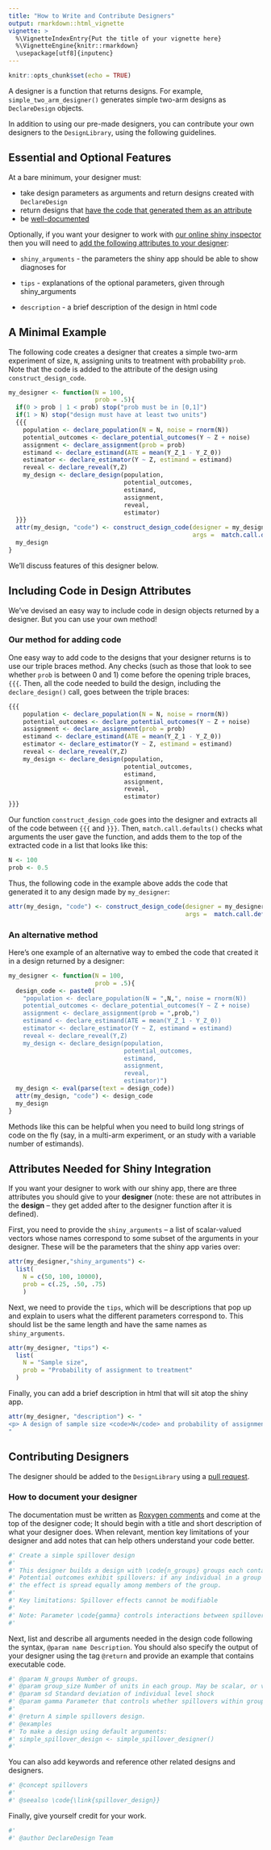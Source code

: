 ```yaml
---
title: "How to Write and Contribute Designers"
output: rmarkdown::html_vignette
vignette: >
  %\VignetteIndexEntry{Put the title of your vignette here}
  %\VignetteEngine{knitr::rmarkdown}
  \usepackage[utf8]{inputenc}
---
```


```r
knitr::opts_chunk$set(echo = TRUE)
```

A designer is a function that returns designs. For example, `simple_two_arm_designer()` generates simple two-arm designs as `DeclareDesign` objects. 

In addition to using our pre-made designers, you can contribute your own designers to the `DesignLibrary`, using the following guidelines. 

## Essential and Optional Features

At a bare minimum, your designer must: 
  
  - take design parameters as arguments and return designs created with `DeclareDesign`
  - return designs that [have the code that generated them as an attribute][Including Code in Design Attributes]
  - be [well-documented][How to Document your Designer]
  
Optionally, if you want your designer to work with [our online shiny inspector](https://shiny.DeclareDesign.org) then you will need to [add the following attributes to your designer][Including Code in Design Attributes]:
  
  - `shiny_arguments` - the parameters the shiny app should be able to show diagnoses for 
  
  - `tips` - explanations of the optional parameters, given through shiny_arguments
  
  - `description` - a brief description of the design in html code

## A Minimal Example

The following code creates a designer that creates a simple two-arm experiment of size, `N`, assigning units to treatment with probability `prob`. Note that the code is added to the attribute of the design using `construct_design_code`. 

```r
my_designer <- function(N = 100,
                        prob = .5){
  if(0 > prob | 1 < prob) stop("prob must be in [0,1]")
  if(1 > N) stop("design must have at least two units")
  {{{ 
    population <- declare_population(N = N, noise = rnorm(N))
    potential_outcomes <- declare_potential_outcomes(Y ~ Z + noise)
    assignment <- declare_assignment(prob = prob)
    estimand <- declare_estimand(ATE = mean(Y_Z_1 - Y_Z_0))
    estimator <- declare_estimator(Y ~ Z, estimand = estimand)
    reveal <- declare_reveal(Y,Z)
    my_design <- declare_design(population,
                                potential_outcomes,
                                estimand,
                                assignment,
                                reveal,
                                estimator)
  }}}
  attr(my_design, "code") <- construct_design_code(designer = my_designer,
                                                   args =  match.call.defaults())
  my_design
}
```

We'll discuss features of this designer below.

## Including Code in Design Attributes

We've devised an easy way to include code in design objects returned by a designer. But you can use your own method!

### Our method for adding code

One easy way to add code to the designs that your designer returns is to use our triple braces method. Any checks (such as those that look to see whether `prob` is between 0 and 1) come before the opening triple braces, `{{{`. Then, all the code needed to build the design, including the `declare_design()` call, goes between the triple braces:

```r
{{{ 
    population <- declare_population(N = N, noise = rnorm(N))
    potential_outcomes <- declare_potential_outcomes(Y ~ Z + noise)
    assignment <- declare_assignment(prob = prob)
    estimand <- declare_estimand(ATE = mean(Y_Z_1 - Y_Z_0))
    estimator <- declare_estimator(Y ~ Z, estimand = estimand)
    reveal <- declare_reveal(Y,Z)
    my_design <- declare_design(population,
                                potential_outcomes,
                                estimand,
                                assignment,
                                reveal,
                                estimator)
}}}
```

Our function `construct_design_code` goes into the designer and extracts all of the code between `{{{` and `}}}`. Then, `match.call.defaults()` checks what arguments the user gave the function, and adds them to the top of the extracted code in a list that looks like this:

```r
N <- 100                                                       
prob <- 0.5  
```

Thus, the following code in the example above adds the code that generated it to any design made by `my_designer`:

```r
attr(my_design, "code") <- construct_design_code(designer = my_designer,
                                                 args =  match.call.defaults())
```


### An alternative method

Here's one example of an alternative way to embed the code that created it in a design returned by a designer:

```r
my_designer <- function(N = 100,
                        prob = .5){
  design_code <- paste0(
    "population <- declare_population(N = ",N,", noise = rnorm(N))
    potential_outcomes <- declare_potential_outcomes(Y ~ Z + noise)
    assignment <- declare_assignment(prob = ",prob,")
    estimand <- declare_estimand(ATE = mean(Y_Z_1 - Y_Z_0))
    estimator <- declare_estimator(Y ~ Z, estimand = estimand)
    reveal <- declare_reveal(Y,Z)
    my_design <- declare_design(population,
                                potential_outcomes,
                                estimand,
                                assignment,
                                reveal,
                                estimator)")
  my_design <- eval(parse(text = design_code))
  attr(my_design, "code") <- design_code
  my_design
}
```

Methods like this can be helpful when you need to build long strings of code on the fly (say, in a multi-arm experiment, or an study with a variable number of estimands).

## Attributes Needed for Shiny Integration

If you want your designer to work with our shiny app, there are three attributes you should give to your **designer** (note: these are not attributes in the **design** -- they get added after to the designer function after it is defined).

First, you need to provide the `shiny_arguments` -- a list of scalar-valued vectors whose names correspond to some subset of the arguments in your designer. These will be the parameters that the shiny app varies over:

```r
attr(my_designer,"shiny_arguments") <-
  list(
    N = c(50, 100, 10000),
    prob = c(.25, .50, .75)
    )
```

Next, we need to provide the `tips`, which will be descriptions that pop up and explain to users what the different parameters correspond to. This should list be the same length and have the same names as `shiny_arguments`. 

```r
attr(my_designer, "tips") <-
  list(
    N = "Sample size",
    prob = "Probability of assignment to treatment"
  )
```

Finally, you can add a brief description in html that will sit atop the shiny app. 

```r
attr(my_designer, "description") <- "
<p> A design of sample size <code>N</code> and probability of assignment <code>prob</code>.
"
```

## Contributing Designers

The designer should be added to the `DesignLibrary` using a [pull request](http://r-pkgs.had.co.nz/git.html#git-pullreq). 

### How to document your designer


The documentation must be written as [Roxygen comments](http://r-pkgs.had.co.nz/man.html#roxygen-comments) and come at the top of the designer code; It should begin with a title and short description of what your designer does. When relevant, mention key limitations of your designer and add notes that can help others understand your code better. 


```r
#' Create a simple spillover design
#'
#' This designer builds a design with \code{n_groups} groups each containing \code{group_size} individuals. 
#' Potential outcomes exhibit spillovers: if any individual in a group receives treatment, 
#' the effect is spread equally among members of the group.
#' 
#' Key limitations: Spillover effects cannot be modifiable
#' 
#' Note: Parameter \code{gamma} controls interactions between spillover effects. For \code{gamma}=1 for ever $1 given to a member of a group, each member receives $1\code{group_size} no matter how many others are already treated. For \code{gamma}>1 (<1) for ever $1 given to a member of a group, each member receives an amount that depends negatively (positively) on the number already treated. The default estimand is the average difference across subjects between no one treated and only that subject treated.  
#'

```

Next, list and describe all arguments needed in the design code following the syntax, `@param name Description`. You should also specify the output of your designer using the tag `@return` and provide an example that contains executable code.
```r
#' @param N_groups Number of groups.
#' @param group_size Number of units in each group. May be scalar, or vector of length(n_groups) 
#' @param sd Standard deviation of individual level shock
#' @param gamma Parameter that controls whether spillovers within groups substitute for each other or complement each other
#'
#' @return A simple spillovers design.
#' @examples
#' To make a design using default arguments:
#' simple_spillover_design <- simple_spillover_designer()
#'
```


You can also add keywords and reference other related designs and designers.
```r
#' @concept spillovers
#'
#' @seealso \code{\link{spillover_design}} 
```

Finally, give yourself credit for your work.
```r
#' 
#' @author DeclareDesign Team
```



